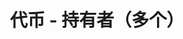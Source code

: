 ---
title: '代币 - 持有者（多个）'
openapi: '/cn/api-reference/openapi-cn.json GET /token/v1/{chain}/{tokenAddress}/holders/multi'
---